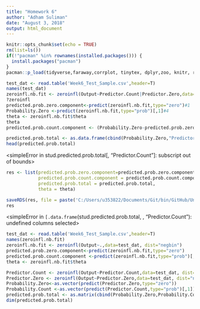 ```yaml
---
title: "Homework 6"
author: "Adham Suliman"
date: "August 3, 2018"
output: html_document
---
```


```r
knitr::opts_chunk$set(echo = TRUE)
rm(list=ls())
if(!"pacman" %in% rownames(installed.packages())) {
  install.packages("pacman")
}
pacman::p_load(tidyverse,faraway,corrplot, tinytex, dplyr,zoo, knitr, rgl, relaimpo, MuMIn, broom,ggplot2, tidyr, fields, cluster, data.table, reshape2,poLCA, stats, copula, caret, GGally, psych,pROC,RODBC,data.table, faraway, MASS, AER,pscl)
```

```r
test_dat <- read.table('Week6_Test_Sample.csv',header=T)
names(test_dat)
zeroinfl.nb.fit <- zeroinfl(Output~Predictor.Count|Predictor.Zero,data=test_dat, dist="negbin")
?zeroinfl
predicted.prob.zero.component<-predict(zeroinfl.nb.fit,type="zero")#1
Probability.Zero <-predict(zeroinfl.nb.fit,type="prob")[,1]#4
theta <- zeroinfl.nb.fit$theta
theta
predicted.prob.count.component <- (Probability.Zero-predicted.prob.zero.component)/(1-predicted.prob.zero.component)#3
```



```r
predicted.prob.total <- as.data.frame(cbind(Probability.Zero,"Predictor.Count"=test_dat$Predictor.Count,Predictor.Zero=test_dat$Predictor.Zero))
head(predicted.prob.total)
```





<simpleError in stud.predicted.prob.total[, "Predictor.Count"]: subscript out of bounds>
```r
res <- list(predicted.prob.zero.component=predicted.prob.zero.component,
            predicted.prob.count.component = predicted.prob.count.component,
            predicted.prob.total = predicted.prob.total,
            theta = theta)

saveRDS(res, file = paste('C:/Users/u353822/Documents/Git/bin/GitHub/University of Chicago/Yurii/Linear and Non-Linear Models','result.rds',sep = '/'))
res
```
<simpleError in `[.data.frame`(stud.predicted.prob.total, , "Predictor.Count"): undefined columns selected>






```r
test_dat <- read.table('Week6_Test_Sample.csv',header=T)
names(zeroinfl.nb.fit)
zeroinfl.nb.fit <- zeroinfl(Output~.,data=test_dat, dist="negbin")
predicted.prob.zero.component<-predict(zeroinfl.nb.fit,type="zero")
predicted.prob.count.component <-predict(zeroinfl.nb.fit,type="prob")[,1]
theta <- zeroinfl.nb.fit$theta
```



```r
Predictor.Count <- zeroinfl(Output~Predictor.Count,data=test_dat, dist="negbin")
Predictor.Zero <- zeroinfl(Output~Predictor.Zero,data=test_dat, dist="negbin")
Probability.Zero<-as.vector(predict(Predictor.Zero,type="zero"))
Probability.Count <-as.vector(predict(Predictor.Count,type="prob")[,1])
predicted.prob.total <- as.matrix(cbind(Probability.Zero,Probability.Count))
dim(predicted.prob.total)
```
